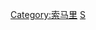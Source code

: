 {{Catnav|頁面分類|地理|大洲|非洲|非洲经济}}
{{Catnav|頁面分類|地理|国家|非洲国家|索马里}}
{{Catnav|頁面分類|地理|国家|按國家分類|各國經濟}}
{{Catnav|頁面分類|各種主題的頁面分類|按國家分類|各國經濟|非洲经济}}
{{Catnav|頁面分類|各種主題的頁面分類|按國家分類|各國經濟}}
{{Catnav|頁面分類|人类社会|经济|非洲经济}}
{{Catnav|頁面分類|人类社会|经济|各國經濟|非洲经济}}
{{Catnav|頁面分類|人类社会|经济|各國經濟}}
{{Commons category|Economy of Somalia}}

[[Category:索马里|Category:索马里]]
[[Category:非洲各国经济|S]]